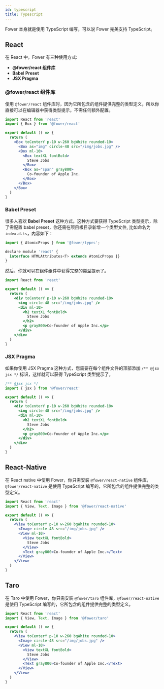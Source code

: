 ```yaml
---
id: typescript
title: Typescript
---
```


Fower 本身就是使用 TypeScript 编写，可以说 Fower 完美支持 TypeScript。

## React

在 React 中，Fower 有三种使用方式:

- **@fower/react 组件库**
- **Babel Preset**
- **JSX Pragma**

### @fower/react 组件库

使用 `@fower/react` 组件库时，因为它所包含的组件提供完整的类型定义，所以你直接可以在编辑器中获得类型提示，不需任何额外配置。

```jsx
import React from 'react'
import { Box } from '@fower/react'

export default () => {
  return (
    <Box toCenterY p-10 w-260 bgWhite rounded-10>
      <Box as="img" circle-48 src="/img/jobs.jpg" />
      <Box ml-10>
        <Box textXL fontBold>
          Steve Jobs
        </Box>
        <Box as="span" gray800>
          Co-founder of Apple Inc.
        </Box>
      </Box>
    </Box>
  )
}
```

### Babel Preset

很多人喜欢 **Babel Preset** 这种方式，这种方式要获得 TypeScript 类型提示，除了需配置 babel preset，你还需在项目根目录新增一个类型文件, 比如命名为 `index.d.ts`，内容如下：

```jsx title="index.d.ts"
import { AtomicProps } from '@fower/types';

declare module 'react' {
  interface HTMLAttributes<T> extends AtomicProps {}
}

```

然后，你就可以在组件组件中获得完整的类型提示了。

```jsx title="/src/components/Profile.tsx"
import React from 'react'

export default () => {
  return (
    <div toCenterY p-10 w-260 bgWhite rounded-10>
      <img circle-48 src="/img/jobs.jpg" />
      <div ml-10>
        <h2 textXL fontBold>
          Steve Jobs
        </h2>
        <p gray800>Co-founder of Apple Inc.</p>
      </div>
    </div>
  )
}
```

### JSX Pragma

如果你使用 JSX Pragma 这种方式，您需要在每个组件文件的顶部添加 `/** @jsx jsx */` 标识，这样就可以获得 TypeScript 类型提示了。

```jsx title="/src/components/Profile.tsx"
/** @jsx jsx */
import { jsx } from '@fower/react'

export default () => {
  return (
    <div toCenterY p-10 w-260 bgWhite rounded-10>
      <img circle-48 src="/img/jobs.jpg" />
      <div ml-10>
        <h2 textXL fontBold>
          Steve Jobs
        </h2>
        <p gray800>Co-founder of Apple Inc.</p>
      </div>
    </div>
  )
}
```

## React-Native

在 React native 中使用 Fower，你只需安装 `@fower/react-native` 组件库， `@fower/react-native` 是使用 TypeScript 编写的，它所包含的组件提供完整的类型定义。

```jsx title="/src/components/Profile.tsx"
import React from 'react'
import { View, Text, Image } from '@fower/react-native'

export default () => {
  return (
    <View toCenterY p-10 w-260 bgWhite rounded-10>
      <Image circle-48 src="/img/jobs.jpg" />
      <View ml-10>
        <View textXL fontBold>
          Steve Jobs
        </View>
        <Text gray800>Co-founder of Apple Inc.</Text>
      </View>
    </View>
  )
}
```

## Taro

在 Taro 中使用 Fower，你只需安装 `@fower/taro` 组件库，`@fower/react-native` 是使用 TypeScript 编写的，它所包含的组件提供完整的类型定义。

```jsx title="/src/components/Profile.tsx"
import React from 'react'
import { View, Text, Image } from '@fower/taro'

export default () => {
  return (
    <View toCenterY p-10 w-260 bgWhite rounded-10>
      <Image circle-48 src="/img/jobs.jpg" />
      <View ml-10>
        <View textXL fontBold>
          Steve Jobs
        </View>
        <Text gray800>Co-founder of Apple Inc.</Text>
      </View>
    </View>
  )
}
```
